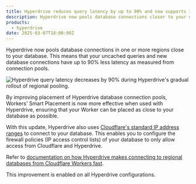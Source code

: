 ```yaml
---
title: Hyperdrive reduces query latency by up to 90% and now supports IP access control lists
description: Hyperdrive now pools database connections closer to your database to reduce query latency, and now also provides a documented IP address range for IP ACLs.
products:
  - hyperdrive
date: 2025-03-07T18:00:00Z
---
```


Hyperdrive now pools database connections in one or more regions close to your database. This means that your uncached queries and new database connections have up to 90% less latency as measured from connection pools.

![Hyperdrive query latency decreases by 90% during Hyperdrive's gradual rollout of regional pooling.](~/assets/images/hyperdrive/configuration/hyperdrive-regional-pooling-query-latency-improvement.png)

By improving placement of Hyperdrive database connection pools, Workers' Smart Placement is now more effective when used with Hyperdrive, ensuring that your Worker can be placed as close to your database as possible.

With this update, Hyperdrive also uses [Cloudflare's standard IP address ranges](https://www.cloudflare.com/ips/) to connect to your database. This enables you to configure the firewall policies (IP access control lists) of your database to only allow access from Cloudflare and Hyperdrive.

Refer to [documentation on how Hyperdrive makes connecting to regional databases from Cloudflare Workers fast](/hyperdrive/configuration/how-hyperdrive-works/).

This improvement is enabled on all Hyperdrive configurations.
